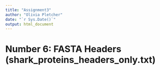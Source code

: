 ```yaml
---
title: "Assignment3"
author: "Olivia Pletcher"
date: "`r Sys.Date()`"
output: html_document
---
```

# Number 6: FASTA Headers (shark_proteins_headers_only.txt)
